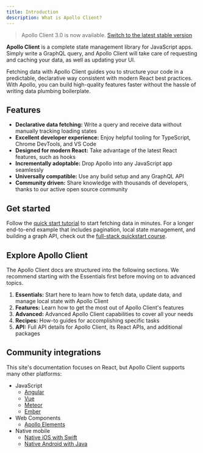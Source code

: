 ```yaml
---
title: Introduction
description: What is Apollo Client?
---
```


> Apollo Client 3.0 is now available. [Switch to the latest stable version](/react)

**Apollo Client** is a complete state management library for JavaScript apps. Simply write a GraphQL query, and Apollo Client will take care of requesting and caching your data, as well as updating your UI.

Fetching data with Apollo Client guides you to structure your code in a predictable, declarative way consistent with modern React best practices. With Apollo, you can build high-quality features faster without the hassle of writing data plumbing boilerplate.

## Features

- **Declarative data fetching:** Write a query and receive data without manually tracking loading states
- **Excellent developer experience:** Enjoy helpful tooling for TypeScript, Chrome DevTools, and VS Code
- **Designed for modern React:** Take advantage of the latest React features, such as hooks
- **Incrementally adoptable:** Drop Apollo into any JavaScript app seamlessly
- **Universally compatible:** Use any build setup and any GraphQL API
- **Community driven:** Share knowledge with thousands of developers, thanks to our active open source community

## Get started

Follow the [quick start tutorial](./get-started/) to start fetching data in minutes. For a longer end-to-end example that includes pagination, local state management, and building a graph API, check out the [full-stack quickstart course](https://www.apollographql.com/tutorials/fullstack-quickstart/introduction).

## Explore Apollo Client

The Apollo Client docs are structured into the following sections. We recommend starting with the Essentials first before moving on to advanced topics.

1. **Essentials:** Start here to learn how to fetch data, update data, and manage local state with Apollo Client
2. **Features:** Learn how to get the most out of Apollo Client's features
3. **Advanced:** Advanced Apollo Client capabilities to cover all your needs
4. **Recipes:** How-to guides for accomplishing specific tasks
5. **API:** Full API details for Apollo Client, its React APIs, and additional packages

## Community integrations

This site's documentation focuses on React, but Apollo Client supports many other platforms:

- JavaScript
  - [Angular](https://apollo-angular.com/docs/)
  - [Vue](./integrations/integrations/#vue)
  - [Meteor](./integrations/meteor/)
  - [Ember](./integrations/integrations/#ember)
- Web Components
  - [Apollo Elements](./integrations/integrations/#web-components)
- Native mobile
  - [Native iOS with Swift](/ios)
  - [Native Android with Java](/kotlin)
